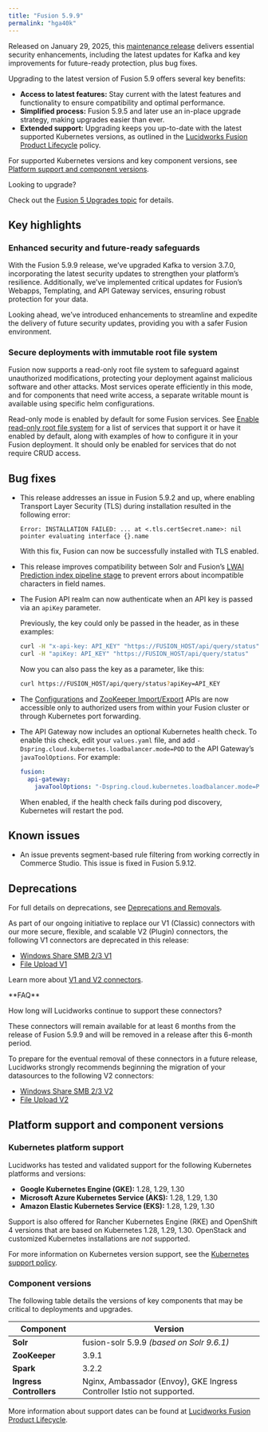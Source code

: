 ```yaml
---
title: "Fusion 5.9.9"
permalink: "hga40k"
---
```


Released on January 29, 2025, this [maintenance release](/policies/7shln5/lucidworks-version-support-lifecycle#maintenance-release-support-policy) delivers essential security enhancements, including the latest updates for Kafka and key improvements for future-ready protection, plus bug fixes.

Upgrading to the latest version of Fusion 5.9 offers several key benefits:

* **Access to latest features:** Stay current with the latest features and functionality to ensure compatibility and optimal performance.
* **Simplified process:** Fusion 5.9.5 and later use an in-place upgrade strategy, making upgrades easier than ever.
* **Extended support:** Upgrading keeps you up-to-date with the latest supported Kubernetes versions, as outlined in the [Lucidworks Fusion Product Lifecycle](/policies/7shln5/lucidworks-version-support-lifecycle) policy.

For supported Kubernetes versions and key component versions, see [Platform support and component versions](#platform-versions).

<Tip>
Looking to upgrade?

Check out the [Fusion 5 Upgrades topic](/how-to/upgrade-fusion-5/3svmoc/fusion-5-upgrades) for details.
</Tip>



## Key highlights

### Enhanced security and future-ready safeguards

With the Fusion 5.9.9 release, we’ve upgraded Kafka to version 3.7.0, incorporating the latest security updates to strengthen your platform’s resilience. Additionally, we’ve implemented critical updates for Fusion’s Webapps, Templating, and API Gateway services, ensuring robust protection for your data.

Looking ahead, we’ve introduced enhancements to streamline and expedite the delivery of future security updates, providing you with a safer Fusion environment.

### Secure deployments with immutable root file system

Fusion now supports a read-only root file system to safeguard against unauthorized modifications, protecting your deployment against malicious software and other attacks.
Most services operate efficiently in this mode, and for components that need write access, a separate writable mount is available using specific helm configurations.

Read-only mode is enabled by default for some Fusion services.
See [Enable read-only root file system](/how-to/ybijf6/enable-read-only-root-file-system) for a list of services that support it or have it enabled by default, along with examples of how to configure it in your Fusion deployment.
It should only be enabled for services that do not require CRUD access.

## Bug fixes

* This release addresses an issue in Fusion 5.9.2 and up, where enabling Transport Layer Security (TLS) during installation resulted in the following error:

    ```
    Error: INSTALLATION FAILED: ... at <.tls.certSecret.name>: nil pointer evaluating interface {}.name
    ```

  With this fix, Fusion can now be successfully installed with TLS enabled.

* This release improves compatibility between Solr and Fusion’s [LWAI Prediction index pipeline stage](/fusion/5.9/bzik28/lwai-prediction) to prevent errors about incompatible characters in field names.

* The Fusion API realm can now authenticate when an API key is passed via an `apiKey` parameter.

  Previously, the key could only be passed in the header, as in these examples:

    ```bash
    curl -H "x-api-key: API_KEY" "https://FUSION_HOST/api/query/status"
    curl -H "apiKey: API_KEY" "https://FUSION_HOST/api/query/status"
    ```

    Now you can also pass the key as a parameter, like this:

    ```bash
    curl https://FUSION_HOST/api/query/status?apiKey=API_KEY
    ```

* The [Configurations](/fusion/5.9/342/configurations-api) and [ZooKeeper Import/Export](/fusion/5.9/320/zoo-keeper-import-export-api) APIs are now accessible only to authorized users from within your Fusion cluster or through Kubernetes port forwarding.

* The API Gateway now includes an optional Kubernetes health check. To enable this check, edit your `values.yaml` file, and add `-Dspring.cloud.kubernetes.loadbalancer.mode=POD` to the API Gateway’s `javaToolOptions`. For example:

    ```yaml
    fusion:
      api-gateway:
        javaToolOptions: "-Dspring.cloud.kubernetes.loadbalancer.mode=POD"
    ```

    When enabled, if the health check fails during pod discovery, Kubernetes will restart the pod.

## Known issues

* An issue prevents segment-based rule filtering from working correctly in Commerce Studio. This issue is fixed in Fusion 5.9.12.

## Deprecations

For full details on deprecations, see [Deprecations and Removals](/fusion/5.9/8855/deprecations-and-removals#deprecations).

As part of our ongoing initiative to replace our V1 (Classic) connectors with our more secure, flexible, and scalable V2 (Plugin) connectors, the following V1 connectors are deprecated in this release:

* [Windows Share SMB 2/3 V1](/fusion-connectors/54/windows-share-smb-2-3-v-1-connector-configuration-reference)
* [File Upload V1](/fusion-connectors/41/file-upload-v-1-connector-configuration-reference)

Learn more about [V1 and V2 connectors](/fusion-connectors/331vyj/v-1-and-v-2-connectors).

<Danger>
**FAQ**

How long will Lucidworks continue to support these connectors?

These connectors will remain available for at least 6 months from the release of Fusion 5.9.9 and will be removed in a release after this 6-month period.

</Danger>

To prepare for the eventual removal of these connectors in a future release, Lucidworks strongly recommends beginning the migration of your datasources to the following V2 connectors:

* [Windows Share SMB 2/3 V2](/fusion-connectors/10901/windows-share-smb-2-3-v-2)
* [File Upload V2](/fusion-connectors/r9iys5/file-upload-v-2)

## Platform support and component versions

### Kubernetes platform support

Lucidworks has tested and validated support for the following Kubernetes platforms and versions:

* **Google Kubernetes Engine (GKE):** 1.28, 1.29, 1.30
* **Microsoft Azure Kubernetes Service (AKS):** 1.28, 1.29, 1.30
* **Amazon Elastic Kubernetes Service (EKS):** 1.28, 1.29, 1.30

Support is also offered for Rancher Kubernetes Engine (RKE) and OpenShift 4 versions that are based on Kubernetes 1.28, 1.29, 1.30. OpenStack and customized Kubernetes installations are *not* supported.

For more information on Kubernetes version support, see the [Kubernetes support policy](/policies/7shln5/lucidworks-version-support-lifecycle#kubernetes-support).

### Component versions

The following table details the versions of key components that may be critical to deployments and upgrades.

| Component | Version |
| --- | --- |
| **Solr** | fusion-solr 5.9.9  *(based on Solr 9.6.1)* |
| **ZooKeeper** | 3.9.1 |
| **Spark** | 3.2.2 |
| **Ingress Controllers** | Nginx, Ambassador (Envoy), GKE Ingress Controller  Istio not supported. |

More information about support dates can be found at [Lucidworks Fusion Product Lifecycle](/policies/7shln5/lucidworks-version-support-lifecycle).